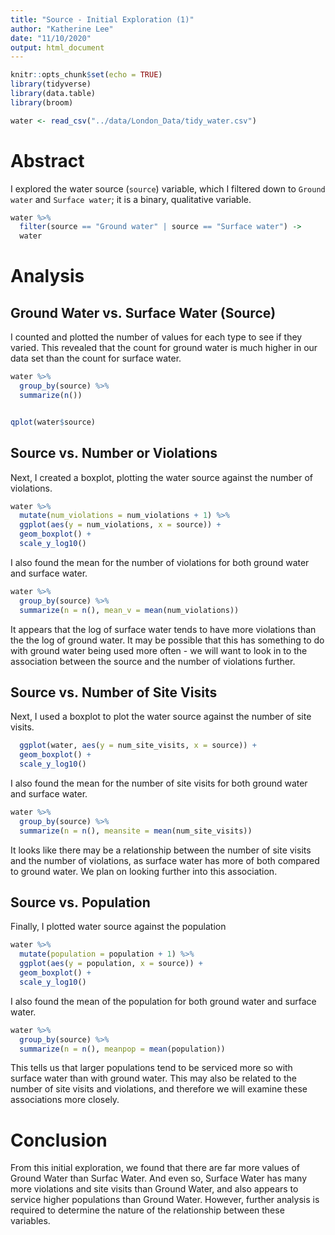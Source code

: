 ```yaml
---
title: "Source - Initial Exploration (1)"
author: "Katherine Lee"
date: "11/10/2020"
output: html_document
---
```



```r
knitr::opts_chunk$set(echo = TRUE)
library(tidyverse)
library(data.table)
library(broom)
```



```r

water <- read_csv("../data/London_Data/tidy_water.csv")

```


# Abstract 

I explored the water source (`source`) variable, which I filtered down to `Ground water` and `Surface water`; it is a binary, qualitative variable. 


```r

water %>%
  filter(source == "Ground water" | source == "Surface water") ->
  water

```

# Analysis

## Ground Water vs. Surface Water (Source)

I counted and plotted the number of values for each type to see if they varied. This revealed that the count for ground water is much higher in our data set than the count for surface water. 

```r
  
water %>%
  group_by(source) %>%
  summarize(n())


qplot(water$source)


```


## Source vs. Number or Violations 

Next, I created a boxplot, plotting the water source against the number of violations. 
 
```r

water %>%
  mutate(num_violations = num_violations + 1) %>%
  ggplot(aes(y = num_violations, x = source)) +
  geom_boxplot() +
  scale_y_log10()

```
I also found the mean for the number of violations for both ground water and surface water. 

```r


water %>%
  group_by(source) %>%
  summarize(n = n(), mean_v = mean(num_violations))


```
It appears that the log of surface water tends to have more violations than the the log of ground water. It may be possible that this has something to do with ground water being used more often - we will want to look in to the association between the source and the number of violations further. 


## Source vs. Number of Site Visits 

Next, I used a boxplot to plot the water source against the number of site visits. 

```r


  ggplot(water, aes(y = num_site_visits, x = source)) +
  geom_boxplot() +
  scale_y_log10()


```

I also found the mean for the number of site visits for both ground water and surface water. 

```r

water %>%
  group_by(source) %>%
  summarize(n = n(), meansite = mean(num_site_visits))

```

It looks like there may be a relationship between the number of site visits and the number of violations, as surface water has more of both compared to ground water. We plan on looking further into this association. 


## Source vs. Population 


Finally, I plotted water source against the population 

```r

water %>%
  mutate(population = population + 1) %>%
  ggplot(aes(y = population, x = source)) +
  geom_boxplot() +
  scale_y_log10()

```




I also found the mean of the population for both ground water and surface water. 

```r


water %>%
  group_by(source) %>%
  summarize(n = n(), meanpop = mean(population))

```
This tells us that larger populations tend to be serviced more so with surface water than with ground water. This may also be related to the number of site visits and violations, and therefore we will examine these associations more closely. 


# Conclusion 


From this initial exploration, we found that there are far more values of Ground Water than Surfac Water. And even so, Surface Water has many more violations and site visits than Ground Water, and also appears to service higher populations than Ground Water. However, further analysis is required to determine the nature of the relationship between these variables. 

